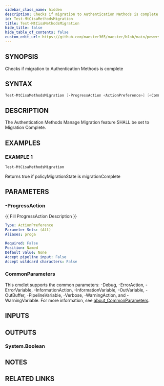 ```yaml
---
sidebar_class_name: hidden
description: Checks if migration to Authentication Methods is complete
id: Test-MtCisaMethodsMigration
title: Test-MtCisaMethodsMigration
hide_title: false
hide_table_of_contents: false
custom_edit_url: https://github.com/maester365/maester/blob/main/powershell/public/Test-MtCisaMethodsMigration.ps1
---
```


## SYNOPSIS

Checks if migration to Authentication Methods is complete

## SYNTAX

```powershell
Test-MtCisaMethodsMigration [-ProgressAction <ActionPreference>] [<CommonParameters>]
```

## DESCRIPTION

The Authentication Methods Manage Migration feature SHALL be set to Migration Complete.

## EXAMPLES

### EXAMPLE 1

```powershell
Test-MtCisaMethodsMigration
```

Returns true if policyMigrationState is migrationComplete

## PARAMETERS

### -ProgressAction

\{\{ Fill ProgressAction Description \}\}

```yaml
Type: ActionPreference
Parameter Sets: (All)
Aliases: proga

Required: False
Position: Named
Default value: None
Accept pipeline input: False
Accept wildcard characters: False
```

### CommonParameters

This cmdlet supports the common parameters: -Debug, -ErrorAction, -ErrorVariable, -InformationAction, -InformationVariable, -OutVariable, -OutBuffer, -PipelineVariable, -Verbose, -WarningAction, and -WarningVariable. For more information, see [about_CommonParameters](http://go.microsoft.com/fwlink/?LinkID=113216).

## INPUTS

## OUTPUTS

### System.Boolean

## NOTES

## RELATED LINKS

